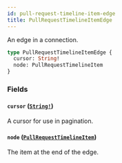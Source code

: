 ```yaml
---
id: pull-request-timeline-item-edge
title: PullRequestTimelineItemEdge
---
```


An edge in a connection.

```graphql
type PullRequestTimelineItemEdge {
  cursor: String!
  node: PullRequestTimelineItem
}
```

### Fields

#### `cursor` ([`String!`](/docs/api/scalars/string))

A cursor for use in pagination.

#### `node` ([`PullRequestTimelineItem`](/docs/api/unions/pull-request-timeline-item))

The item at the end of the edge.
